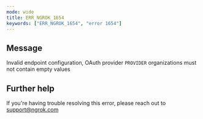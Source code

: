 ```yaml
---
mode: wide
title: ERR_NGROK_1654
keywords: ["ERR_NGROK_1654", "error 1654"]
---
```


## Message

Invalid endpoint configuration, OAuth provider `PROVIDER` organizations must not contain empty values

## Further help

If you're having trouble resolving this error, please reach out to [support@ngrok.com](mailto:support@ngrok.com?subject=Help%20with%20ERR_NGROK_1654)

